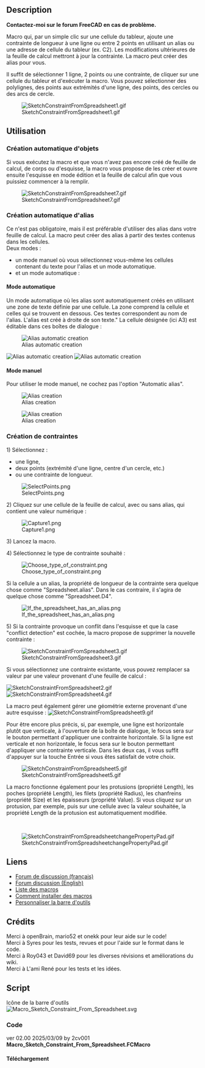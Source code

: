 <languages/>

<div class="mw-translate-fuzzy">
{{Macro/fr
|Name=Macro Sketch Constraint From Spreadsheet
|Name/fr=Macro Sketch Constraint From Spreadsheet
|Description=Macro qui, par un simple clic sur une cellule du tableur, ajoute une contrainte de longueur à une ligne, un cercle ou entre 2 points en utilisant un alias ou une adresse de cellule du tableur (ex. C2). Les modifications futures de la feuille de calcul mettront à jour la contrainte. La macro peut créer des alias pour vous.<br>Il suffit de sélectionner une ligne, deux points ou une contrainte, de cliquer sur une cellule de la feuille de calcul et d'exécuter la macro. Vous pouvez sélectionner des lignes, des points aux extrémités d'une ligne, des points, des cercles ou des arcs de cercle.
|Author=2cv001
|Download=[https://wiki.freecad.org/images/d/dc/Macro_Sketch_Constraint_From_Spreadsheet.svg Icône de la barre d'outils]
|Version=01.10
|Date=2025-02-28
|FCVersion=Toutes
}}
</div>

== Description ==

'''Contactez-moi sur le forum FreeCAD en cas de problème.'''

Macro qui, par un simple clic sur une cellule du tableur, ajoute une contrainte de longueur à une ligne ou entre 2 points en utilisant un alias ou une adresse de cellule du tableur (ex. C2). Les modifications ultérieures de la feuille de calcul mettront à jour la contrainte. La macro peut créer des alias pour vous.

Il suffit de sélectionner 1 ligne, 2 points ou une contrainte, de cliquer sur une cellule du tableur et d'exécuter la macro. Vous pouvez sélectionner des polylignes, des points aux extrémités d'une ligne, des points, des cercles ou des arcs de cercle.

[[File:SketchConstraintFromSpreadsheet1.gif]]

{{Codeextralink|https://raw.githubusercontent.com/2cv001/FreeCAD-macros/master/Spreadsheet/Sketch_Constraint_From_Spreadsheet.FCMacro}}

<span id="Usage"></span>
==Utilisation==

<span id="Automatic_Object_creation"></span>
=== Création automatique d'objets ===

Si vous exécutez la macro et que vous n'avez pas encore créé de feuille de calcul, de corps ou d'esquisse, la macro vous propose de les créer et ouvre ensuite l'esquisse en mode édition et la feuille de calcul afin que vous puissiez commencer à la remplir.

[[File:SketchConstraintFromSpreadsheet7.gif]]

<span id="Automatic_Alias_creation"></span>
=== Création automatique d'alias ===

Ce n'est pas obligatoire, mais il est préférable d'utiliser des alias dans votre feuille de calcul. La macro peut créer des alias à partir des textes contenus dans les cellules.<br>
Deux modes : 
* un mode manuel où vous sélectionnez vous-même les cellules contenant du texte pour l'alias et un mode automatique. 
* et un mode automatique :

<span id="Automatic_mode"></span>
==== Mode automatique ====

Un mode automatique où les alias sont automatiquement créés en utilisant une zone de texte définie par une cellule. La zone comprend la cellule et celles qui se trouvent en dessous. Ces textes correspondent au nom de l'alias. L'alias est créé à droite de son texte." La cellule désignée (ici A3) est éditable dans ces boîtes de dialogue :

[[File:SketchConstraintFromSpreadsheet2302.png|alt=Alias automatic creation|Alias automatic creation]]

[[File:SketchConstraintFromSpreadsheet2303.png|alt=Alias automatic creation|Alias automatic creation]]
[[File:SketchConstraintFromSpreadsheet2304.gif|alt=Alias automatic creation|Alias automatic creation]]
<br>


<span id="Manual_mode"></span>
==== Mode manuel ====

Pour utiliser le mode manuel, ne cochez pas l'option "Automatic alias".

[[File:SketchConstraintFromSpreadsheet2301.png|alt=Alias creation|Alias creation]]

[[File:SketchConstraintFromSpreadsheet8.gif|alt=Alias creation|Alias creation]]

<span id="Constraints_creation"></span>
=== Création de contraintes ===

1) Sélectionnez :
* une ligne,
* deux points (extrémité d'une ligne, centre d'un cercle, etc.)
* ou une contrainte de longueur.

[[File:SelectPoints.png]]

2) Cliquez sur une cellule de la feuille de calcul, avec ou sans alias, qui contient une valeur numérique :

[[File:Capture1.png]]

3) Lancez la macro.

4) Sélectionnez le type de contrainte souhaité :

[[File:Choose type of constraint.png]]

Si la cellule a un alias, la propriété de longueur de la contrainte sera quelque chose comme "Spreadsheet.alias". Dans le cas contraire, il s'agira de quelque chose comme "Spreadsheet.D4".

[[File:If_the_spreadsheet_has_an_alias.png]]

5) Si la contrainte provoque un conflit dans l'esquisse et que la case "conflict detection" est cochée, la macro propose de supprimer la nouvelle contrainte :

[[File:SketchConstraintFromSpreadsheet3.gif]]

Si vous sélectionnez une contrainte existante, vous pouvez remplacer sa valeur par une valeur provenant d'une feuille de calcul :

[[File:SketchConstraintFromSpreadsheet2.gif]]
[[File:SketchConstraintFromSpreadsheet4.gif]]

La macro peut également gérer une géométrie externe provenant d'une autre esquisse :
[[File:SketchConstraintFromSpreadsheet9.gif]]

Pour être encore plus précis, si, par exemple, une ligne est horizontale plutôt que verticale, à l'ouverture de la boîte de dialogue, le focus sera sur le bouton permettant d'appliquer une contrainte horizontale. Si la ligne est verticale et non horizontale, le focus sera sur le bouton permettant d'appliquer une contrainte verticale. Dans les deux cas, il vous suffit d'appuyer sur la touche Entrée si vous êtes satisfait de votre choix.


[[File:SketchConstraintFromSpreadsheet5.gif]]

<div class="mw-translate-fuzzy">
La macro fonctionne également pour les protusions (propriété Length), les poches (propriété Length), les filets (propriété Radius), les chanfreins (propriété Size) et les épaisseurs (propriété Value). Si vous cliquez sur un protusion, par exemple, puis sur une cellule avec la valeur souhaitée, la propriété Length de la protusion est automatiquement modifiée.
</div>
<br>


[[File:SketchConstraintFromSpreadsheetchangePropertyPad.gif]]

<span id="Links"></span>
== Liens ==

* [https://forum.freecad.org/viewtopic.php?t=75972 Forum de discussion (français)]
* [https://forum.freecad.org/viewtopic.php?style=5&t=76990 Forum discussion (English)]
* [[Macros_recipes/fr|Liste des macros]]
* [[How_to_install_macros/fr|Comment installer des macros]]
* [[Customize_Toolbars/fr|Personnaliser la barre d'outils]]

<span id="Credits"></span>
== Crédits ==

Merci à openBrain, mario52 et onekk pour leur aide sur le code!<br/>
Merci à Syres pour les tests, revues et pour l'aide sur le format dans le code.<br/>
Merci à Roy043 et David69 pour les diverses révisions et améliorations du wiki.<br/>
Merci à L'ami René pour les tests et les idées.

== Script ==

Icône de la barre d'outils [[Image:Macro_Sketch_Constraint_From_Spreadsheet.svg]]

=== Code ===

ver 02.00 2025/03/09 by 2cv001 '''Macro_Sketch_Constraint_From_Spreadsheet.FCMacro'''
<span id="Download"></span>
==== Téléchargement ==== 
<br>
{{CodeDownload|https://raw.githubusercontent.com/2cv001/FreeCAD-macros/master/Spreadsheet/Sketch_Constraint_From_Spreadsheet.FCMacro| Download latest version of the macro}}
